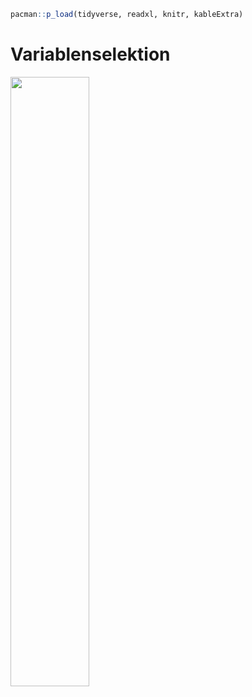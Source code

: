 ```r
pacman::p_load(tidyverse, readxl, knitr, kableExtra)
```

# Variablenselektion

![](images/caution.png){fig-align="center" width="50%"}
